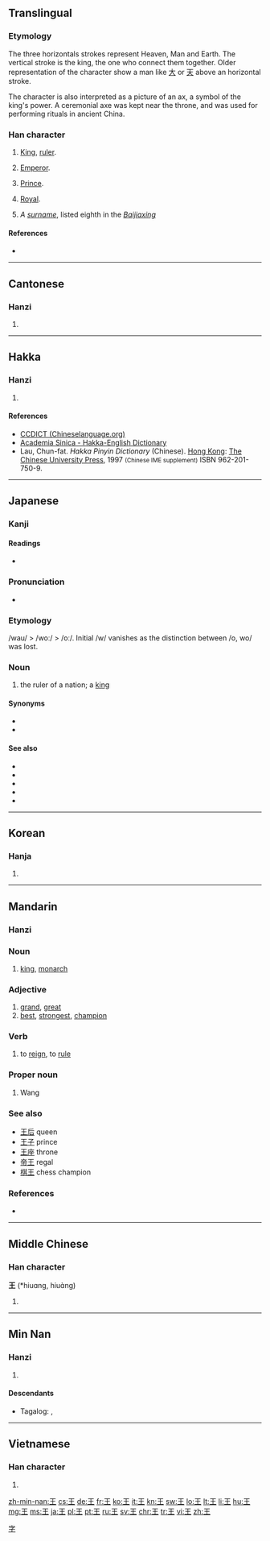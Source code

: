 {{also|玉|主}}

==Translingual==
{{stroke order|type=bw}}
{{stroke order|type=jbw}}
{{stroke order|type=animate}}

===Etymology===
{{Han etyl}}

The three horizontals strokes represent Heaven, Man and Earth. The vertical stroke is the king, the one who connect them together. Older representation of the character show a man like [[大]] or [[天]] above an horizontal stroke.

{{liushu|p}}

The character is also interpreted as a picture of an ax, a symbol of the king's power. A ceremonial axe was kept near the throne, and was used for performing rituals in ancient China.

===Han character===
{{Han char|rn=96|rad=玉|as=00|sn=4|four=1010<sub>4</sub>|canj=一土 (MG)}}
{{wikipedia|Wang (Chinese title)}}
{{wikipedia|Wang (surname)}}

# {{context|n.|esp. of foreign rulers}} [[king|King]], [[ruler]].
# {{context|n.|historical|earliest Chinese rulers}} [[emperor|Emperor]].
# {{context|n.|historical|elevated rank of imperial China}} [[prince|Prince]].
# {{context|adj.}} [[royal|Royal]].
# {{context|n.}} ''A [[surname]]'', listed eighth in the ''[[:w:Baijiaxing|Baijiaxing]]''

====References====
* {{Han ref|kx=0727.020|dkj=20823|dj=1137.010|hdz=21099.100|uh=738B|ud=29579|bh=A4FD|bd=42237}}

----

==Cantonese==

===Hanzi===
{{yue-hanzi|jyut=[[wong4]], [[wong6]]|y=wong4, wong6}}

# {{defn|lang=yue|sort=玉00}}

----

==Hakka==

===Hanzi===
{{hak-hanzi|poj=[[vông]] (vong<sup>5</sup>)|gd=wong<sup>2</sup>; vong<sup>2</sup>, vong<sup>2</sup> [Meixian], vong<sup>2</sup> [Kwangtung]|hpy=ong2, vong2}}

# {{defn|lang=hak|sort=玉00}}

====References====
*[http://www.chineselanguage.org/dictionaries/?mode=view&module=chardict&query=%E7%8E%8B CCDICT (Chineselanguage.org)]
*[http://minhakka.ling.sinica.edu.tw/bkg/hakyin/search.php?DETAIL=1&LIMIT=id=54629&dbname=su_tian_1&graph=2 Academia Sinica - Hakka-English Dictionary]
*Lau, Chun-fat. ''Hakka Pinyin Dictionary'' (Chinese). [[Hong Kong]]: [[w:Chinese University of Hong Kong|The Chinese University Press]], 1997 <small>(Chinese IME supplement)</small> ISBN 962-201-750-9.

----

==Japanese==
{{wikipedia|lang=ja}}

===Kanji===
{{ja-kanji|grade=1|rs=玉00}}

====Readings====
* {{ja-readings|goon=[[おう]] (ō)|kanon=[[おう]] (ō)|kun=[[きみ]] (kimi)}}

===Pronunciation===
* {{IPA|/oː/|lang=ja}}

===Etymology===
/wau/ > /woː/ > /oː/. Initial /w/ vanishes as the distinction between /o, wo/ was lost.

===Noun===
{{ja-noun|おう|hhira=わう}}

# the ruler of a nation; a [[king]]

====Synonyms====
* {{l|ja|玉}}
* {{l|ja|主}}

====See also====
* {{ja-r|女王|じょ.おう|gloss=queen}}
* {{ja-r|王女|おうじょ|gloss=princess}}
* {{ja-r|帝王|ていおう|gloss=emperor}}
* {{ja-r|皇帝|こうてい|gloss=emperor}}
* {{ja-r|天皇|てんのう|gloss=emperor of Japan}}
----

==Korean==

===Hanja===
{{ko-hanja|hangeul=왕|rv=wang|mr=wang|y=wang|eumhun=임금|ehrv=imgeum|ehmr=imgŭm|ehy=imkum}}

# {{defn|lang=ko|sort=玉00}}

----

==Mandarin==
{{wikipedia|lang=cmn}}

===Hanzi===
{{cmn-hanzi|pin=[[wáng]] ([[wang2]]), [[Wáng]] ([[Wang2]])|wg=wang<sup>2</sup>, Wang<sup>2</sup>}}

===Noun===
{{cmn-noun|ts|pin=wáng|pint=wang2}}

# [[king]], [[monarch]]
#: {{zh-usex|这 男孩 被 拥 立 为 王。|The boy was proclaimed king.|link=y}}

===Adjective===
{{cmn-adj|ts|pin=wáng|pint=wang2}}

# [[grand]], [[great]]
# [[best]], [[strongest]], [[champion]]
#: {{zh-usex|棋王|chess champion|link=y}}
#: {{zh-usex|拳王|boxing champion|link=y}}

===Verb===
{{cmn-verb|ts|pin=wàng|pint=wang4}}

# {{context|archaic|lang=cmn}} to [[reign]], to [[rule]]

===Proper noun===
{{cmn-proper noun|ts|pin=wáng|pint=wang2}}

# {{surname|lang=cmn}} Wang

[[Category:Mandarin surnames|字]]
===See also===
*[[王后]]  queen
*[[王子]]  prince
*[[王座]] throne
*[[帝王]]  regal
*[[棋王]] chess champion

===References===
* {{cite web
| url = http://www.mdbg.net/chindict/chindict.php?page=worddict&wdrst=0&wdqb=王
| title = 王
| work = MDBG English to Chinese dictionary ( Based on CC-CEDICT )
| language = Mandarin/English
| accessdate = 2014-02-18}}

----

==Middle Chinese==

===Han character===
'''王''' (*hiuɑng, hiuɑ̀ng)<!--asterisk indicates that this is a reconstructed pronunciation--><!--Unihan database uses the vowel ɑ instead of a; are they different?-->

# {{defn|lang=ltc|sort=玉00}}

----

==Min Nan==

===Hanzi===
{{nan-hanzi|poj=[[ông]] (ong<sup>5</sup>)}}

# {{defn|lang=nan}}

====Descendants====
* {{qualifier|Hokkien dialect}} Tagalog: {{l|tl|Ong}}, {{l|tl|Wong}}

----

==Vietnamese==

===Han character===
{{vi-hantu|[[vương]], [[vướng]]|rs=玉00}}

# {{defn|lang=vi|sort=玉00}}

[[zh-min-nan:王]]
[[cs:王]]
[[de:王]]
[[fr:王]]
[[ko:王]]
[[it:王]]
[[kn:王]]
[[sw:王]]
[[lo:王]]
[[lt:王]]
[[li:王]]
[[hu:王]]
[[mg:王]]
[[ms:王]]
[[ja:王]]
[[pl:王]]
[[pt:王]]
[[ru:王]]
[[sv:王]]
[[chr:王]]
[[tr:王]]
[[vi:王]]
[[zh:王]]